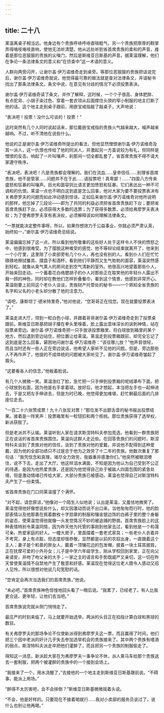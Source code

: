 ```yaml
---
---
---
```

title: 二十八
---




莱温离桌子相当远。他身边有个贵族呼哧呼哧直喘粗气，另一个贵族把厚厚的鞋掌弄得咯吱咯吱直响，使他无法听清楚。他从远处听到省首席贵族的柔和的声音，接着是那位恶狠狠的贵族的尖嗓门，然后是斯维亚日斯基的声音。据莱温理解，他们在争论一条法律条文的意义和“在侦查中”这一术语的意义。

人群向两旁闪开，让谢尔盖·伊万诺维奇走到桌旁。等那位恶狠狠的贵族把话说完后，谢尔盖·伊万诺维奇就说，他觉得最可靠的做法就是查对法律条文，并请秘书找出了那条法律条文。条文中说，在意见有分歧的情况下必须投票表决。

谢尔盖·伊万诺维奇读了条文，并作了解释，这时候，一个个子很高、身体肥胖、有点驼背、小胡子染过色、穿着一套衣领从后面撑住头颈的窄小制服的地主打断了他的话。这个地主走到桌子跟前，用嵌宝戒指敲了敲桌子，大声地说：

“表决吧！投票！没什么可谈的！投票！”

这时突然有几个人同时说起话来，那位戴嵌宝戒指的贵族火气越来越大，喊声越来越响。不过，听不清他在说些什么。

他说的正是谢尔盖·伊万诺维奇所提出的看法，但他显然憎恨谢尔盖·伊万诺维奇及其一派人，这一仇恨也传给了他的同派人，并激起另一方虽说较为有礼，但同样是憎恨的反击。响起了一片叫嚷声，刹那间一切全都乱套了，省首席贵族不得不请大家遵守秩序。

“表决吧，表决吧！凡是贵族都会理解的。我们在流血……皇帝信任……别理省首席贵族，他不是管家……问题并不在于此……请投票吧！真卑鄙！……”四面八方传来盛怒和狂暴的叫嚷声。目光和面容则比语言更加愤怒和狂暴。它们表达出一种不可调和的仇恨。莱温一点也不明白这到底是怎么回事，他对大家为要不要投票表决有关弗廖罗夫的问题而如此冲动感到惊讶。正如后来谢尔盖·伊万诺维奇对他所说明的那样，他忘掉了三段论——即为了共同的利益必须把省首席贵族赶下台；要把省首席贵族赶下台，必须获得大多数的选票；为了获得多数票，必须给弗廖罗夫表决权；为了使弗廖罗夫享有表决权，必须解释该如何理解法律条文。

“一票就能决定整件事呀，所以，如果你想效力于公益事业，你就必须严肃认真，始终如一，”谢尔盖·伊万诺维奇总结说。

莱温偏偏忘掉了这一点，所以看到他所敬重的这些好人处于这样令人不快的愤怒之中，他感到很难受。为了摆脱这种难受的感觉，他不等辩论结束就离开了，他来到一个小厅里，这里除了小卖部旁有几个仆人，再也没有别的人。看到仆人们在忙忙碌碌地擦拭餐具、摆盘子和酒杯，看到他们平静而又生气勃勃的面容，莱温突然感到轻松，就像从臭气熏人的房间走到空气清新的室外。他很高兴地望着那些仆人，开始来回走动。一个蓄着花白络腮胡子的仆人对那些正在取笑他的年轻仆人露出不屑一顾的神色，同时却在教他们怎样折叠餐巾，看到这个情景，他感到非常开心。莱温刚要上前同这个老仆人谈谈，贵族财产托管处的秘书——一个熟知全省贵族的名字和父名的小老头却分散了他的注意力。

“请吧，康斯坦丁·德米特里奇，”他对他说，“您哥哥正在找您。现在就要投票表决了。”

莱温走进大厅，领到一粒白色小球，并跟着哥哥谢尔盖·伊万诺维奇走到了投票桌跟前。斯维亚日斯基把胡子攥在拳头里嗅着，脸上露出意味深长的讽刺神情，站在投票桌旁边。谢尔盖·伊万诺维奇把一只手放进投票箱里，将白球放到箱里的某个地方，然后退到旁边站住，把位置让给莱温。莱温走到投票箱跟前，却完全忘记了这到底是怎么回事，窘困地问谢尔盖·伊万诺维奇：“该往哪儿放？”他声音很轻，而且当时还有一些人正在旁边说话，他希望人家听不见他的问题。但是，旁边那些人不再作声了，他提的不成体统的问题被大家听见了。谢尔盖·伊万诺维奇皱起了眉头。

“这要看各人的信念，”他板着脸说。

有几个人微微一笑。莱温涨红了脸，急忙把一只手伸到投票箱的呢绒罩布下面，把小球放到右面，因为他是右手拿着球。放好后，他才想起，本当把左手也一起伸进去，于是又把左手伸进去，但是为时已晚，他觉得更加难堪，赶忙朝最后面的几排座位走去。

“一百二十六张赞成票！九十八张反对票！”那位发不出颤舌音的秘书报出投票结果。接着是一阵笑声：投票箱里有一粒钮扣和两个核桃。那位贵族获得了选举权，新派获胜了。

但是老派并不认输。莱温听到人家在请求斯涅特科夫参加竞选，他看到一群贵族把正在说话的省首席贵族围住。莱温向这群人走近些。在回答贵族们的问题时，斯涅特科夫谈到了贵族对他的信任，谈到了贵族对他的爱戴，并说他不配得到这种爱戴，因为他的全部功绩只不过是忠于他为之效劳了十二年的贵族。他数次重复了那句话：“我凭信念和真理，竭尽全力效劳，我器重并感激你们。”他突然被眼泪哽住，说不下去，走出了大厅。他这样泪水满面，不知是因为他认为自己受到不公正的待遇，是因为他热爱贵族，还是因为他觉得自己处于被敌人四面包围的紧急处境，但是激动情绪已传给大家，大部分贵族已被感动，莱温也觉得自己对斯涅特科夫产生了一份柔情。

省首席贵族在门口同莱温撞了个满怀。

“对不起，请您原谅，”他像对一个陌生人似地说；认出是莱温，又羞怯地微笑了。莱温觉得他好像想说些什么，却又因激动而说不出口来。当他匆匆而行时，他的脸部表情以及他那裹在佩着数枚十字勋章的制服和镶金银边饰的白裤子里的整个身躯的姿态，使莱温觉得他就像一头发觉情况不妙的被追捕的野兽。首席贵族脸上的这种表情特别令莱温同情，因为昨天他为托管的事刚到他家去过，看到他是一个和蔼可亲、热爱家庭的好人。一幢大房子，里面摆着一套老式家具；一些老仆人衣着并不考究，身上有点脏，但态度却很恭敬，显然都是以前的农奴出身，一直跟着这个主人；妻子是个和善的胖女人，戴着一顶镶花边的包发帽，披着一块土耳其披肩，正在抚摩可爱的小外孙女；儿子是中学六年级学生，刚从学校回到家里，正在向父亲请安，并吻了吻父亲的大手；一家之主的语言和手势既威严又亲切，这一切在昨天曾使莱温情不自禁地产生了敬意和好感。莱温现在觉得这位老人既令人感动又招人见怜，所以很想对他说几句宽慰的话。

“您肯定会再次当选我们的首席贵族，”他说。

“未必吧，”首席贵族神色惊惶地回头看了一眼后说。“我累了，已经老了。有人比我更合适、更年轻，让他们去当吧。”

首席贵族说完就从侧门悄悄走了。

最庄严的时刻来临了。马上就要开始选举。两派的头目正在掐指计算白球和黑球的数目。

有关弗廖罗夫的那场争论不仅使新派得到弗廖罗夫这一票，而且赢得了时间，他们把三个因中老派的奸计几乎失去参加选举机会的贵族接来了。其中两个贵族有嗜酒的弱点，斯涅特科夫派走卒把他们灌醉了，而且把另一个贵族的制服偷走了。

得知这一消息，新派趁大家在为弗廖罗夫一事争论不休，派人乘马车给那个贵族送去一套制服，把两个被灌醉的贵族中的一个接到会场上。

“我接来了一个，用水浇醒了，”去接他的一个地主走到斯维亚日斯基跟前说。“不碍事，能派上用场。”

“醉得不太厉害吧，会不会摔倒？”斯维亚日斯基微微摇着头说。

“不会，他是好样的。只要现在不接着喝就行……我对小卖部的服务员说过了，说什么也别让他再喝。”